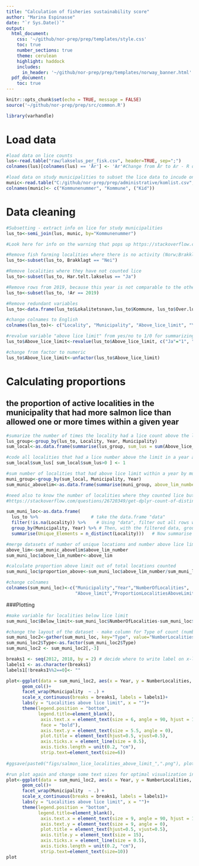 ```yaml
---
title: "Calculation of fisheries sustainability score"
author: "Marina Espinasse"
date: "`r Sys.Date()`"
output:
  html_document:
    css: '~/github/nor-prep/prep/templates/style.css'
    toc: true
    number_sections: true
    theme: cerulean
    highlight: haddock
    includes: 
      in_header: '~/github/nor-prep/prep/templates/norway_banner.html'
  pdf_document:
    toc: true
---
```

```r
knitr::opts_chunk$set(echo = TRUE, message = FALSE)
source('~/github/nor-prep/prep/src/common.R')
```

```r
library(varhandle)
```
# Load data
```r
#load data on lice counts 
lus<-read.table("raw/lakselus_per_fisk.csv", header=TRUE, sep=";")
colnames(lus)[colnames(lus) == 'År'] <- 'Ar'#Change from År to Ar - R doesn't like Å

#load data on study municipalities to subset the lice data to incude only these municipalities
munic<-read.table("C:/github/nor-prep/prep/administrative/komlist.csv", header=TRUE, sep=";")
colnames(munic)<- c("Kommunenummer", "Kommune", ("Kid"))
```

# Data cleaning
```r

#Subsetting - extract info on lice for study municipalities
lus_to<-semi_join(lus, munic, by="Kommunenummer") 

#Look here for info on the warning that pops up https://stackoverflow.com/questions/30468412/dplyr-join-warning-joining-factors-with-different-levels

#Remove fish farming localities where there is no activity (Norw;Brakklagt)
lus_to<-subset(lus_to, Brakklagt == "Nei") 

#Remove localities where they have not counted lice
lus_to<-subset(lus_to, Har.telt.lakselus == "Ja") 

#Remove rows from 2019, because this year is not comparable to the others since we only halfway through
lus_to<-subset(lus_to, !Ar == 2019) 

#Remove redundant variables
lus_to<-data.frame(lus_to$Lokalitetsnavn,lus_to$Kommune, lus_to$Over.lusegrense.uke, lus_to$Ar)

#change colnames to English
colnames(lus_to)<- c("Locality", "Municipality", "Above_lice_limit", "Year")

#revalue variable "above lice limit" from yes/no to 1/0 for summarizing later
lus_to$Above_lice_limit<-revalue(lus_to$Above_lice_limit, c("Ja"="1", "Nei" ="0")) 

#change from factor to numeric
lus_to$Above_lice_limit<-unfactor(lus_to$Above_lice_limit)
```

# Calculating proportions
## the proportion of active localities in the municipality that had more salmon lice than allowed one or more times within a given year
```r
#sumarize the number of times the locality had a lice count above the limit within a year
lus_group<-group_by(lus_to, Locality, Year, Municipality)
sum_local<-as.data.frame(summarise(lus_group, sum_lus = sum(Above_lice_limit, na.rm=TRUE)))

#code all localities that had a lice number above the limit in a year as 1 and rest 0 
sum_local$sum_lus[ sum_local$sum_lus>0 ] <- 1

#sum number of localities that had above lice limit within a year by municipality
muni_group<-group_by(sum_local, Municipality, Year)
sum_munic_abovelim<-as.data.frame(summarise(muni_group, above_lim_number = sum(sum_lus, na.rm=TRUE)))

#need also to know the number of localities where they counted lice but number was below limit - find the total number of localities where they counted lice each year
#https://stackoverflow.com/questions/26720349/get-dplyr-count-of-distinct-in-a-readable-way

sum_muni_loc<-as.data.frame(
  lus_to %>%                    # take the data.frame "data"
  filter(!is.na(Locality)) %>%    # Using "data", filter out all rows with NAs in Locality 
  group_by(Municipality, Year) %>% # Then, with the filtered data, group it by "Muncipality and Year"
  summarise(Unique_Elements = n_distinct(Locality)))   # Now summarise with unique elements per group

#merge datasets of number of unique locations and number above lice limit
above_lim<-sum_munic_abovelim$above_lim_number
sum_muni_loc$above_lim_number<-above_lim

#calculate proportion above limit out of total locations counted
sum_muni_loc$proportion_above<-sum_muni_loc$above_lim_number/sum_muni_loc$Unique_Elements

#change colnames
colnames(sum_muni_loc)<-c("Municipality","Year","NumberOfLocalities",
                          "Above_limit","ProportionLocalitiesAboveLimit")
```
###Plotting
```r
#make variable for localities below lice limit
sum_muni_loc$Below_limit<-sum_muni_loc$NumberOfLocalities-sum_muni_loc$Above_limit

#change the layout of the dataset - make column for Type of count (number of localities below or above limit)
sum_muni_loc2<-gather(sum_muni_loc, key="Type", value="NumberLocalities", Above_limit, Below_limit)
sum_muni_loc2$Type<-as.factor(sum_muni_loc2$Type)
sum_muni_loc2 <- sum_muni_loc2[,-3]

breaks1 <- seq(2012, 2018, by = 2) # decide where to write label on x-labels
labels1 <- as.character(breaks1) 
labels1[!breaks1%%2==0]<- "" 

plot<-ggplot(data = sum_muni_loc2, aes(x = Year, y = NumberLocalities, fill = Type)) +
      geom_col()+
      facet_wrap(Municipality  ~ .) +
      scale_x_continuous(breaks = breaks1, labels = labels1)+ 
      labs(y = "Localities above lice limit", x = "")+
      theme(legend.position = "bottom",
            legend.title=element_blank(),
             axis.text.x = element_text(size = 6, angle = 90, hjust = 1, vjust = 0.5, 
             face = "bold"), 
             axis.text.y = element_text(size = 5.5, angle = 0), 
             plot.title = element_text(hjust=0.5, vjust=0.5), 
             axis.ticks.x = element_line(size = 0.5), 
             axis.ticks.length = unit(0.2, "cm"), 
             strip.text=element_text(size=6))
      
#ggsave(paste0("figs/salmon_lice_localities_above_limit_",".png"), plot) 

```

```r
#run plot again and change some text sizes for optimal visualization in markdown
plot<-ggplot(data = sum_muni_loc2, aes(x = Year, y = NumberLocalities, fill = Type)) +
      geom_col()+
      facet_wrap(Municipality  ~ .) +
      scale_x_continuous(breaks = breaks1, labels = labels1)+ 
      labs(y = "Localities above lice limit", x = "")+
      theme(legend.position = "bottom",
            legend.title=element_blank(),
             axis.text.x = element_text(size = 9, angle = 90, hjust = 1, vjust = 0.5, face = "bold"), 
             axis.text.y = element_text(size = 9, angle = 0), 
             plot.title = element_text(hjust=0.5, vjust=0.5), 
             axis.title.y = element_text(size = 15),
             axis.ticks.x = element_line(size = 0.5), 
             axis.ticks.length = unit(0.2, "cm"), 
             strip.text=element_text(size=10))
plot
```
